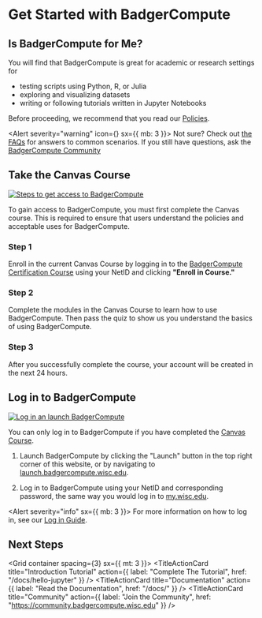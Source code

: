 
# Get Started with BadgerCompute


## Is BadgerCompute for Me?

You will find that BadgerCompute is great for academic or research settings for

* testing scripts using Python, R, or Julia
* exploring and visualizing datasets
* writing or following tutorials written in Jupyter Notebooks

Before proceeding, we recommend that you read our [Policies](/docs/policies).

<Alert severity="warning" icon={<HelpIcon />} sx={{ mb: 3 }}>
  <AlertTitle>Not sure?</AlertTitle>
  Check out [the FAQs](/docs/faqs) for answers to common scenarios.
  If you still have questions, ask the [BadgerCompute Community](/docs/get-help#badgercompute-community)
</Alert>

## Take the Canvas Course

<a href="https://canvas.wisc.edu/enroll/JR887K" >
<img src="/docs/get-started-canvas-course.svg" alt="Steps to get access to BadgerCompute" style={{height: '150px', width: 'auto'}} />
</a>

To gain access to BadgerCompute, you must first complete the Canvas course.
This is required to ensure that users understand the policies and acceptable uses for BadgerCompute.

### Step 1

Enroll in the current Canvas Course by logging in to the [BadgerCompute Certification Course](https://canvas.wisc.edu/enroll/JR887K) using your NetID and clicking **"Enroll in Course."**

### Step 2

Complete the modules in the Canvas Course to learn how to use BadgerCompute.
Then pass the quiz to show us you understand the basics of using BadgerCompute.

### Step 3

After you successfully complete the course, your account will be created in the next 24 hours.

## Log in to BadgerCompute
<a href="https://launch.badgercompute.wisc.edu" >
<img src="/docs/get-started-login.png" alt="Log in an launch BadgerCompute" style={{height: '120px', width: 'auto'}} />
</a>

You can only log in to BadgerCompute if you have completed the [Canvas Course](#canvas-course).

1. Launch BadgerCompute by clicking the "Launch" button in the top right corner of this website, or by navigating to [launch.badgercompute.wisc.edu](https://launch.badgercompute.wisc.edu).

2. Log in to BadgerCompute using your NetID and corresponding password, the same way you would log in to [my.wisc.edu](https://my.wisc.edu).

<Alert severity="info" sx={{ mb: 3 }}>
    For more information on how to log in, see our [Log in Guide](../docs/login).
</Alert>

## Next Steps

<Grid container spacing={3} sx={{ mt: 3 }}>
  <Grid item xs={12} md={4}>
    <TitleActionCard
      title="Introduction Tutorial"
      action={{ label: "Complete The Tutorial", href: "/docs/hello-jupyter" }}
    />
  </Grid>
  <Grid item xs={12} md={4}>
    <TitleActionCard
      title="Documentation"
      action={{ label: "Read the Documentation", href: "/docs/" }}
    />
  </Grid>
  <Grid item xs={12} md={4}>
    <TitleActionCard
      title="Community"
      action={{ label: "Join the Community", href: "https://community.badgercompute.wisc.edu" }}
    />
  </Grid>
</Grid>
